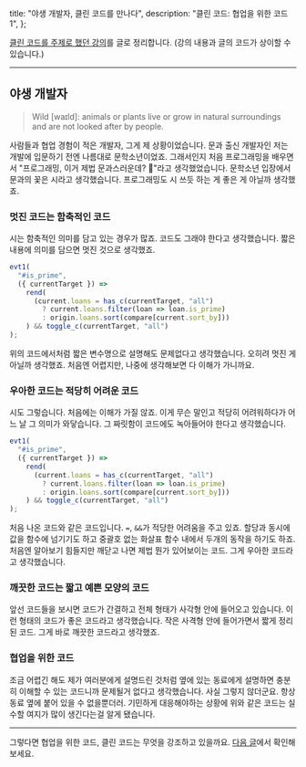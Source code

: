   title: "야생 개발자, 클린 코드를 만나다",
  description: "클린 코드: 협업을 위한 코드 1",
};

[클린 코드를 주제로 했던 강의](https://speakerdeck.com/hajoeun/200107-ssafy)를 글로 정리합니다. (강의 내용과 글의 코드가 상이할 수 있습니다.)

---

## 야생 개발자

> Wild [waɪld]: animals or plants live or grow in natural surroundings and are not looked after by people.

사람들과 협업 경험이 적은 개발자, 그게 제 상황이었습니다. 문과 출신 개발자인 저는 개발에 입문하기 전엔 나름대로 문학소년이었죠. 그래서인지 처음 프로그래밍을 배우면서 "프로그래밍, 이거 제법 문과스러운데? 🤔"라고 생각했었습니다. 문학소년 입장에서 문과의 꽃은 시라고 생각했습니다. 프로그래밍도 시 쓰듯 하는 게 좋은 게 아닐까 생각했죠.

### 멋진 코드는 함축적인 코드

시는 함축적인 의미를 담고 있는 경우가 많죠. 코드도 그래야 한다고 생각했습니다. 짧은 내용에 의미를 담으면 멋진 것으로 생각했죠.

```js
evt1(
  "#is_prime",
  ({ currentTarget }) =>
    rend(
      (current.loans = has_c(currentTarget, "all")
        ? current.loans.filter(loan => loan.is_prime)
        : origin.loans.sort(compare[current.sort_by]))
    ) && toggle_c(currentTarget, "all")
);
```

위의 코드에서처럼 짧은 변수명으로 설명해도 문제없다고 생각했습니다. 오히려 멋진 게 아닐까 생각했죠. 처음엔 어렵지만, 나중에 생각해보면 다 이해가 가니까요.

### 우아한 코드는 적당히 어려운 코드

시도 그렇습니다. 처음에는 이해가 가질 않죠. 이게 무슨 말인고 적당히 어려워하다가 어느 날 그 의미가 와닿습니다. 그 짜릿함이 코드에도 녹아들어야 한다고 생각했습니다.

```js
evt1(
  "#is_prime",
  ({ currentTarget }) =>
    rend(
      (current.loans = has_c(currentTarget, "all")
        ? current.loans.filter(loan => loan.is_prime)
        : origin.loans.sort(compare[current.sort_by]))
    ) && toggle_c(currentTarget, "all")
);
```

처음 나온 코드와 같은 코드입니다. `=`, `&&`가 적당한 어려움을 주고 있죠. 할당과 동시에 값을 함수에 넘기기도 하고 중괄호 없는 화살표 함수 내에서 두개의 동작을 하기도 하죠. 처음엔 알아보기 힘들지만 깨닫고 나면 제법 뭔가 있어보이는 코드. 그게 우아한 코드라고 생각했습니다.

### 깨끗한 코드는 짧고 예쁜 모양의 코드

앞선 코드들을 보시면 코드가 간결하고 전체 형태가 사각형 안에 들어오고 있습니다. 이런 형태의 코드가 좋은 코드라고 생각했습니다. 작은 사격형 안에 들어가면서 짧게 정리된 코드. 그게 바로 깨끗한 코드라고 생각했죠.

### 협업을 위한 코드

조금 어렵긴 해도 제가 여러분에게 설명드린 것처럼 옆에 있는 동료에게 설명하면 충분히 이해할 수 있는 코드니까 문제될거 없다고 생각했습니다. 사실 그렇지 않더군요. 항상 동료 옆에 붙어 있을 수 없을뿐더러. 기민하게 대응해야하는 상황에 위와 같은 코드는 실수할 여지가 많이 생긴다는걸 알게 됐습니다.

---

그렇다면 협업을 위한 코드, 클린 코드는 무엇을 강조하고 있을까요. [다음 글](/2020/clean-code-1)에서 확인해보세요.
